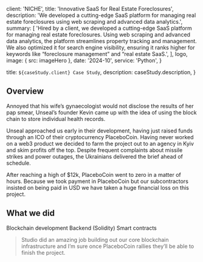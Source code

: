
  client: 'NICHE',
  title: 'Innovative SaaS for Real Estate Foreclosures',
  description:
    'We developed a cutting-edge SaaS platform for managing real estate foreclosures using web scraping and advanced data analytics.',
  summary: [
    'Hired by a client, we developed a cutting-edge SaaS platform for managing real estate foreclosures. Using web scraping and advanced data analytics, the platform streamlines property tracking and management. We also optimized it for search engine visibility, ensuring it ranks higher for keywords like “foreclosure management” and “real estate SaaS.',
  ],
  logo,
  image: { src: imageHero },
  date: '2024-10',
  service: 'Python',
}

  title: `${caseStudy.client} Case Study`,
  description: caseStudy.description,
}

## Overview

Annoyed that his wife’s gynaecologist would not disclose the results of her pap smear, Unseal’s founder Kevin came up with the idea of using the block chain to store individual health records.

Unseal approached us early in their development, having just raised funds through an ICO of their cryptocurrency PlaceboCoin. Having never worked on a web3 product we decided to farm the project out to an agency in Kyiv and skim profits off the top. Despite frequent complaints about missile strikes and power outages, the Ukrainians delivered the brief ahead of schedule.

After reaching a high of $12k, PlaceboCoin went to zero in a matter of hours. Because we took payment in PlaceboCoin but our subcontractors insisted on being paid in USD we have taken a huge financial loss on this project.

## What we did

<TagList>
  <TagListItem>Blockchain development</TagListItem>
  <TagListItem>Backend (Solidity)</TagListItem>
  <TagListItem>Smart contracts</TagListItem>
</TagList>

<Blockquote
  author={{ name: 'Emily Selman', role: 'Head of Engineering at Unseal' }}
  image={{ src: imageEmilySelman }}
>
  Studio did an amazing job building out our core blockchain infrastructure and
  I’m sure once PlaceboCoin rallies they’ll be able to finish the project.
</Blockquote>

<StatList>
  <StatListItem value="34%" label="Fewer transactions" />
  <StatListItem value="10%" label="Slower transactions" />
  <StatListItem value="1000ms" label="Transaction latency" />
  <StatListItem value="3" label="Active nodes" />
</StatList>
